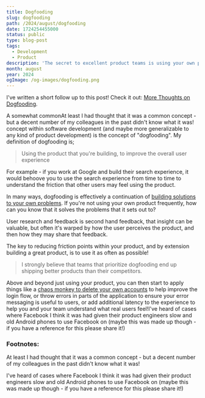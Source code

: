 ```yaml
---
title: Dogfooding
slug: dogfooding
path: /2024/august/dogfooding
date: 1724254455000
status: public
type: blog-post
tags:
  - Development
  - Product
description: 'The secret to excellent product teams is using your own product, and often!'
month: august
year: 2024
ogImage: /og-images/dogfooding.png
---
```



<Callout>

I've written a short follow up to this post! Check it out: [More Thoughts on Dogfooding](/blog/2024/september/more-thoughts-on-dogfooding).

</Callout>

A somewhat common<FootnoteRef id="1">At least I had thought that it was a common concept - but a decent number of my colleagues in the past didn't know what it was!</FootnoteRef> concept within software development (and maybe more generalizable to any kind of product development) is the concept of "dogfooding". My definition of dogfooding is;

> Using the product that you're building, to improve the overall user experience

For example - if you work at Google and build their search experience, it would behoove you to use the search experience from time to time to understand the friction that other users may feel using the product.

In many ways, dogfooding is effectively a continuation of [building solutions to your own problems](https://www.paulgraham.com/startupideas.html). If you're not using your own product frequently, how can you know that it solves the problems that it sets out to? 

User research and feedback is second hand feedback, that insight can be valuable, but often it's warped by how the user perceives the product, and then how they may share that feedback.

The key to reducing friction points within your product, and by extension building a great product, is to use it as often as possible!

> I strongly believe that teams that prioritize dogfooding end up shipping better products than their competitors.

Above and beyond just using your product, you can then start to apply things like a [chaos monkey to delete your own accounts](https://graphite.dev/blog/onboarding-roulette) to help improve the login flow, or throw errors in parts of the application to ensure your error messaging is useful to users, or add additional latency to the experience to help you and your team understand what real users feel!<FootnoteRef id="2">I've heard of cases where Facebook I think it was had given their product engineers slow and old Android phones to use Facebook on (maybe this was made up though - if you have a reference for this please share it!)</FootnoteRef>


### Footnotes:

<Footnote id="1">At least I had thought that it was a common concept - but a decent number of my colleagues in the past didn't know what it was!</Footnote>

<Footnote id="2">I've heard of cases where Facebook I think it was had given their product engineers slow and old Android phones to use Facebook on (maybe this was made up though - if you have a reference for this please share it!)</Footnote>
